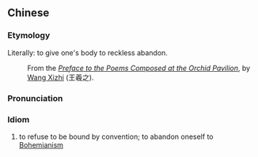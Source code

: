 ==Chinese==
{{zh-forms|type=22}}

===Etymology===
Literally: to give one's body to reckless abandon.
: From the ''[[wikisource:Preface to the Poems Composed at the Orchid Pavilion|Preface to the Poems Composed at the Orchid Pavilion]]'', by [[w:Wang Xizhi|Wang Xizhi]] (王羲之).

===Pronunciation===
{{zh-pron
|m=fànglàng xínghái
|cat=id
}}

===Idiom===
{{zh-idiom}}

# to refuse to be bound by convention; to abandon oneself to [[Bohemianism]]